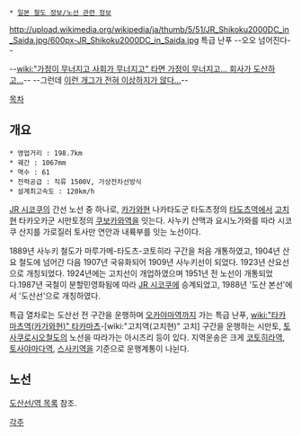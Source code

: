{{{+1 土讃線 / Dosan Line}}}
 * [[일본 철도 정보/노선 관련 정보]]
http://upload.wikimedia.org/wikipedia/ja/thumb/5/51/JR_Shikoku2000DC_in_Saida.jpg/600px-JR_Shikoku2000DC_in_Saida.jpg
특급 난푸 --오오 넘어진다--

--[[wiki:"가정이 무너지고 사회가 무너지고" 타면 가정이 무너지고... 회사가 도산하고...]]-- --그런데 [[JR 시코쿠|이런 개그가 전혀 이상하지가 않다...]]--

[[목차]]
== 개요 ==
 * 영업거리 : 198.7km
 * 궤간 : 1067mm
 * 역수 : 61
 * 전력공급 : 직류 1500V, 가상전차선방식
 * 설계최고속도 : 120km/h

[[JR 시코쿠]]의 간선 노선 중 하나로, [[카가와]]현 나카타도군 타도츠정의 [[타도츠역]]에서 [[고치]]현 타카오카군 시만토정의 [[쿠보카와역]]을 잇는다. 사누키 산맥과 요시노가와를 따라 시코쿠 산지를 가로질러 토사만 연안과 내륙부를 잇는 노선이다.

1889년 사누키 철도가 마루가메-타도츠-코토히라 구간을 처음 개통하였고, 1904년 산요 철도에 넘어간 다음 1907년 국유화되어 1909년 사누키선이 되었다. 1923년 산요선으로 개칭되었다. 1924년에는 고치선이 개업하였으며 1951년 전 노선이 개통되었다.1987년 국철이 분할민영화됨에 따라 [[JR 시코쿠]]에 승계되었고, 1988년 '도산 본선'에서 '도산선'으로 개칭하였다.

특급 열차로는 도산선 전 구간을 운행하며 [[오카야마역]]까지 가는 특급 난푸, [[wiki:"타카마츠역(카가와현)" 타카마츠]]-[wiki:"고치역(고치현)" 고치] 구간을 운행하는 시만토, [[토사쿠로시오철도]]의 노선을 따라가는 아시즈리 등이 있다. 지역운송은 크게 [[코토히라역]], [[토사야마다역]], [[스사키역]]을 기준으로 운행계통이 나뉜다.

== 노선 ==
[[도산선/역 목록]] 참조.

[[각주]]
